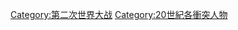 {{Catnav|頁面分類|历史|歷史時代|近代史|第二次世界大战}}
{{Catnav|頁面分類|人类社会|战争|第二次世界大战}}
{{Catnav|頁面分類|人类社会|战争|戰爭相關人物}}
{{Catnav|頁面分類|人类社会|人物|戰爭相關人物}}
{{Catnav|頁面分類|人物|戰爭相關人物}}
{{Commons category|People associated with World War II}}

[[Category:第二次世界大战|Category:第二次世界大战]]
[[Category:20世紀各衝突人物|Category:20世紀各衝突人物]]